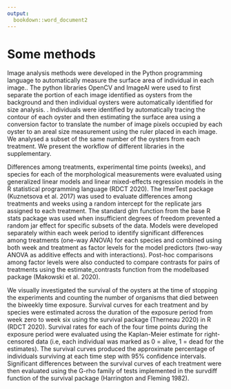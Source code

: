 ```yaml
---
output: 
  bookdown::word_document2
---
```


# Some methods

Image analysis methods were developed in the Python programming language to automatically measure the surface area of individual in each image.. The python libraries OpenCV and ImageAI were used to first separate the portion of each image identified as oysters from the background and then individual oysters were automatically identified for size analysis. . Individuals were identified by automatically tracing the contour of each oyster and then estimating the surface area using a conversion factor to translate the number of image pixels occupied by each oyster to an areal size measurement using the ruler placed in each image. We analysed a subset of the same number of the oysters from each treatment. We present the workflow of different libraries in the supplementary.

Differences among treatments, experimental time points (weeks), and species for each of the morphological measurements were evaluated using generalized linear models and linear mixed-effects regression models in the R statistical programming language (RDCT 2020). The lmerTest package (Kuznetsova et al. 2017) was used to evaluate differences among treatments and weeks using a random intercept for the replicate jars assigned to each treatment.  The standard glm function from the base R stats package was used when insufficient degrees of freedom prevented a random jar effect for specific subsets of the data.  Models were developed separately within each week period to identify significant differences among treatments (one-way ANOVA) for each species and combined using both week and treatment as factor levels for the model predictors (two-way ANOVA as additive effects and with interactions).  Post-hoc comparisons among factor levels were also conducted to compare contrasts for pairs of treatments using the estimate_contrasts function from the modelbased package (Makowski et al. 2020). 

We visually investigated the survival of the oysters at the time of stopping the experiments and counting the number of organisms that died between the biweekly time exposure. Survival curves for each treatment and by species were estimated across the duration of the exposure period from week zero to week six using the survival package (Therneau 2020) in R (RDCT 2020). Survival rates for each of the four time points during the exposure period were evaluated using the Kaplan-Meier estimate for right-censored data (i.e, each individual was marked as 0 = alive, 1 = dead for the estimates). The survival curves produced the approximate percentage of individuals surviving at each time step with 95% confidence intervals. Significant differences between the survival curves of each treatment were then evaluated using the G-rho family of tests implemented in the survdiff function of the survival package (Harrington and Fleming 1982).